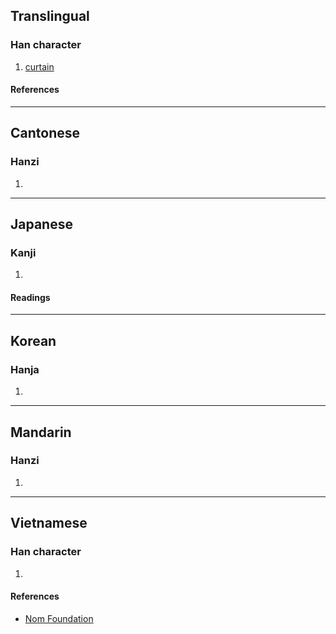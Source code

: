 {{character info/new}}
==Translingual==

===Han character===
{{Han char|rn=50|rad=巾|as=13|sn=16|four=47261|canj=LBNCR|ids=⿰巾詹}}

# [[curtain]]

====References====
{{Han ref|kx=0337.090|dkj=09103|dj=0644.110|hdz=10756.070|uh=5E68}}

----

==Cantonese==

===Hanzi===
{{yue-hanzi|jyut=[[cim1]], [[zim1]]|y=chim1, jim1}}

# {{defn|lang=yue|sort=巾13}}

----

==Japanese==

===Kanji===
{{ja-kanji|grade=|rs=巾13}}

# {{defn|lang=ja|sort=巾13}}

====Readings====
{{ja-readings
|on=せん
|kun=とばり, ほろ, たちきれる
}}

----

==Korean==

===Hanja===
{{ko-hanja|첨}}

# {{defn|lang=ko|sort=巾13}}

----

==Mandarin==

===Hanzi===
{{cmn-hanzi|pin=[[chān]] ([[chan1]])|wg=ch'an<sup>1</sup>}}

# {{defn|lang=cmn|sort=巾13}}

----

==Vietnamese==

===Han character===
{{vi-readings|rs=巾13|reading=[[rèm]], [[thiềm]], [[xiêm]]}}

# {{defn|lang=vi|sort=巾13}}

====References====
* [http://nomfoundation.org/common/nom_details.php?codepoint=5e68 Nom Foundation]